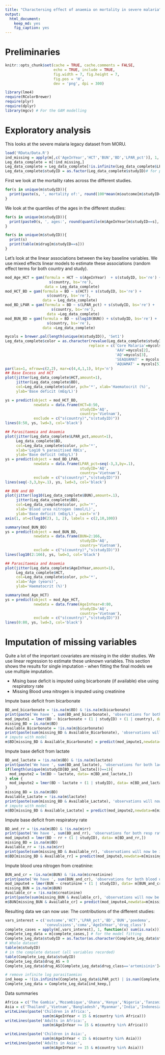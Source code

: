 ```yaml
---
title: "Charactersing effect of anaemia on mortality in severe malaria"
output:
  html_document:
    keep_md: yes
    fig_caption: yes
---
```


# Preliminaries


```r
knitr::opts_chunk$set(cache = TRUE, cache.comments = FALSE, 
                      echo = TRUE, include = TRUE, 
                      fig.width = 7, fig.height = 7,
                      fig.pos = 'H', 
                      dev = 'png', dpi = 300)
```

```r
library(lme4)
require(RColorBrewer)
require(plyr)
require(dplyr)
library(mgcv) # For the GAM modelling
```



# Exploratory analysis


This looks at the severe malaria legacy dataset from MORU.

```r
load('RData/Data.R')
ind_missing = apply(m[,c('AgeInYear','HCT','BUN','BD','LPAR_pct')], 1, function(x) sum(is.na(x)>0))
Leg_data_complete = m[!ind_missing,]
Leg_data_complete = Leg_data_complete[!is.infinite(Leg_data_complete$LPAR_pct),]
Leg_data_complete$studyID = as.factor(Leg_data_complete$studyID)# for plotting
```



First we look at the mortality rates across the different studies.

```r
for(s in unique(m$studyID)){
  print(paste(s, ', mortality of:', round(100*mean(m$outcome[m$studyID==s])),'%'))
}
```

We look at the quantiles of the ages in the different studies:
```r
for(s in unique(m$studyID)){
  print(paste0(s, ', ages:', round(quantile(m$AgeInYear[m$studyID==s], probs = c(0,.5,1))), collapse = ' '))
}

for(s in unique(m$studyID)){
  print(s)
  print(table(m$drug[m$studyID==s]))
}
```


Let's look at the linear associations between the key baseline variables. We use mixed effects linear models to estimate these associations (random effect terms for both country and study).

```r
mod_Age_HCT = gam(formula = HCT ~ s(AgeInYear)  + s(studyID, bs='re') + 
                    s(country, bs='re'), 
                  data = Leg_data_complete)
mod_HCT_BD = gam(formula = BD ~ s(HCT) + s(studyID, bs='re') + 
                   s(country, bs='re'), 
                 data = Leg_data_complete)
mod_BD_LPAR = gam(formula = BD ~ s(LPAR_pct) + s(studyID, bs='re') + 
                     s(country, bs='re'),
                   data =Leg_data_complete)
mod_BUN_BD = gam(formula = BD ~ s(log10(BUN)) + s(studyID, bs='re') + 
                   s(country, bs='re'),
                 data =Leg_data_complete)

```

```r
mycols = brewer.pal(length(unique(m$studyID)), 'Set1')
Leg_data_complete$color = as.character(revalue(Leg_data_complete$studyID, 
                                      replace = c('Core Malaria'=mycols[1],
                                                  'AAV'=mycols[2],
                                                  'AQ'=mycols[3],
                                                  'SEAQUAMAT' = mycols[4],
                                                  'AQUAMAT' = mycols[5])))
par(las=1, mfrow=c(2,2), mar=c(4,4,1,1), bty='n')
## Base Excess and HCT
plot(jitter(Leg_data_complete$HCT,amount=1), 
     jitter(Leg_data_complete$BD), 
     col=Leg_data_complete$color, pch='*', xlab='Haematocrit (%)', 
     ylab='Base deficit (mEq/L)')

ys = predict(object = mod_HCT_BD, 
             newdata = data.frame(HCT=8:50,
                                  studyID='AQ',
                                  country='Vietnam'), 
             exclude = c("s(country)","s(studyID)"))
lines(8:50, ys, lwd=3, col='black')

## Parasitaemia and Anaemia
plot(jitter(Leg_data_complete$LPAR_pct,amount=1), 
     Leg_data_complete$BD, 
     col=Leg_data_complete$color, pch='*', 
     xlab='Log10 % parasitised RBCs', 
     ylab='Base deficit (mEq/L)')
ys = predict(object = mod_BD_LPAR, 
             newdata = data.frame(LPAR_pct=seq(-3,3,by=.1),
                                  studyID='AQ',
                                  country='Vietnam'), 
             exclude = c("s(country)","s(studyID)"))
lines(seq(-3,3,by=.1), ys, lwd=3, col='black')

## BUN and BD
plot(jitter(log10(Leg_data_complete$BUN),amount=.1), 
     jitter(Leg_data_complete$BD), 
     col=Leg_data_complete$color, pch='*', 
     xlab='Blood urea nitrogen (mmol/L)', 
     ylab='Base deficit (mEq/L)', xaxt='n')
axis(1, at=c(log10(2), 1, 2), labels = c(2,10,100))

summary(mod_BUN_BD)
ys = predict(object = mod_BUN_BD, 
             newdata = data.frame(BUN=2:166,
                                  studyID='AQ',
                                  country='Vietnam'), 
             exclude = c("s(country)","s(studyID)"))
lines(log10(2:166), ys, lwd=3, col='black')

## Parasitaemia and Anaemia
plot(jitter(Leg_data_complete$AgeInYear,amount=1), 
     Leg_data_complete$HCT, 
     col=Leg_data_complete$color, pch='*', 
     xlab='Age (years)', 
     ylab='Haematocrit (%)')

summary(mod_Age_HCT)
ys = predict(object = mod_Age_HCT, 
             newdata = data.frame(AgeInYear=0:80,
                                  studyID='AQ',
                                  country='Vietnam'), 
             exclude = c("s(country)","s(studyID)"))
lines(0:80, ys, lwd=3, col='black')
```



# Imputation of missing variables

Quite a lot of the important covariates are missing in the older studies. We use linear regression to estimate these unknown variables. This section shows the results for single imputation - when fitting the final models we use multiple imputation.

* Mising base deficit is imputed using bicarbonate (if available) else using respiratory rate
* Missing Blood urea nitrogen is imputed using creatinine

Impute base deficit from bicarbonate
```r
BD_and_bicarbonate = !is.na(m$BD) & !is.na(m$bicarbonate)
print(paste('We have ', sum(BD_and_bicarbonate), 'observations for both bicarbonate and base deficit'))
mod_impute1 = lmer(BD ~ bicarbonate + (1 | studyID) + (1 | country), data= m[BD_and_bicarbonate,])
missing_BD = is.na(m$BD)
Available_Bicarbonate = !is.na(m$bicarbonate)
print(paste(sum(missing_BD & Available_Bicarbonate), 'observations will now be imputed'))
# impute with model
m$BD[missing_BD & Available_Bicarbonate] = predict(mod_impute1,newdata=m[missing_BD & Available_Bicarbonate,], re.form=NA)
```

Impute base deficit from lactate
```r
BD_and_lactate = !is.na(m$BD) & !is.na(m$lactate)
print(paste('We have ', sum(BD_and_lactate), 'observations for both lactate and base deficit'))
if(length(unique(m$studyID[BD_and_lactate]))==1){
  mod_impute2 = lm(BD ~ lactate, data= m[BD_and_lactate,])
} else {
  mod_impute2 = lmer(BD ~ lactate + (1 | studyID), data= m[BD_and_lactate,])
}
missing_BD = is.na(m$BD)
Available_Lactate = !is.na(m$lactate)
print(paste(sum(missing_BD & Available_Lactate), 'observations will now be imputed'))
# impute with model
m$BD[missing_BD & Available_Lactate] = predict(mod_impute2,newdata=m[missing_BD & Available_Lactate,], re.form=NA)
```

Impute base deficit from respiratory rate
```r
BD_and_rr = !is.na(m$BD) & !is.na(m$rr)
print(paste('We have ', sum(BD_and_rr), 'observations for both resp rate and base deficit'))
mod_impute3 = lmer(BD ~ rr + (1 | studyID), data= m[BD_and_rr,])
missing_BD = is.na(m$BD)
Available_rr = !is.na(m$rr)
print(paste(sum(missing_BD & Available_rr), 'observations will now be imputed'))
m$BD[missing_BD & Available_rr] = predict(mod_impute3,newdata=m[missing_BD & Available_rr,], re.form=NA)
```


Impute blood urea nitrogen from creatinine:
```r
BUN_and_cr = !is.na(m$BUN) & !is.na(m$creatinine)
print(paste('We have ', sum(BUN_and_cr), 'observations for both blood urea nitrogen and creatinine'))
mod_impute4 = lmer(BUN ~ creatinine + (1 | studyID), data= m[BUN_and_cr,])
missing_BUN = is.na(m$BUN)
Available_cr = !is.na(m$creatinine)
print(paste(sum(missing_BUN & Available_cr), 'observations will now be imputed'))
m$BUN[missing_BUN & Available_cr] = predict(mod_impute4,newdata=m[missing_BUN & Available_cr,], re.form=NA)
```

Resulting data we can now use:
The contributions of the different studies:
```r
vars_interest = c('outcome','HCT','LPAR_pct','BD','BUN','poedema',
                  'convulsions','coma','AgeInYear','drug_class')
complete_cases = apply(m[,vars_interest], 1, function(x) sum(is.na(x))) == 0
Complete_Leg_data = m[complete_cases,] # for the model fitting
Complete_Leg_data$studyID = as.factor(as.character(Complete_Leg_data$studyID))
# Whole dataset
table(m$studyID)
# in the complete dataset (all variables recorded)
table(Complete_Leg_data$studyID)
Complete_Leg_data$drug_AS = 0
Complete_Leg_data$drug_AS[Complete_Leg_data$drug_class=='artemisinin']=1

# remove infinite log parasitaemias
ind_keep = !(is.infinite(Complete_Leg_data$LPAR_pct) | is.nan(Complete_Leg_data$LPAR_pct))
Complete_Leg_data = Complete_Leg_data[ind_keep,]
```

Data summaries
```r
Africa = c('The Gambia','Mozambique','Ghana','Kenya','Nigeria','Tanzania','Uganda','Rwanda','Congo')
Asia = c('Thailand','Vietnam','Bangladesh','Myanmar','India','Indonesia')
writeLines(paste('Children in Africa:',
                 sum(m$AgeInYear < 15 & m$country %in% Africa)))
writeLines(paste('Adults in Africa:',
                 sum(m$AgeInYear >= 15 & m$country %in% Africa)))

writeLines(paste('Children in Asia:',
                 sum(m$AgeInYear < 15 & m$country %in% Asia)))
writeLines(paste('Adults in Asia:',
                 sum(m$AgeInYear >= 15 & m$country %in% Asia)))

```



